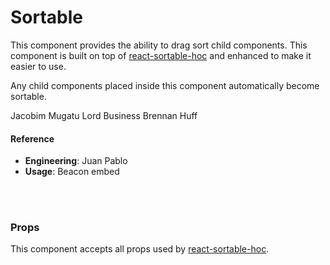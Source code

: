 
<Meta title="🛠 Utilities/Sortable" component={Sortable} />

# Sortable

This component provides the ability to drag sort child components. This component is built on top of [react-sortable-hoc](https://github.com/clauderic/react-sortable-hoc) and enhanced to make it easier to use.

Any child components placed inside this component automatically become sortable.

<Preview>
  <Story name="default">
    <Sortable>
      <Card>Jacobim Mugatu</Card>
      <Card>Lord Business</Card>
      <Card>Brennan Huff</Card>
    </Sortable>
  </Story>
</Preview>

#### Reference

- **Engineering**: Juan Pablo
- **Usage**: Beacon embed

<br />
<br />

### Props

This component accepts all props used by [react-sortable-hoc](https://github.com/clauderic/react-sortable-hoc).

<Props of={Sortable} />
